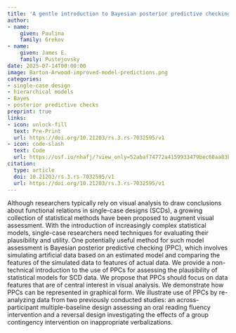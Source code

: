 ```yaml
---
title: 'A gentle introduction to Bayesian posterior predictive checking for single-case researchers'
author:
- name:
    given: Paulina
    family: Grekov
- name:
    given: James E.
    family: Pustejovsky
date: 2025-07-14T00:00:00
image: Barton-Arwood-improved-model-predictions.png
categories:
- single-case design
- hierarchical models
- Bayes
- posterior predictive checks
preprint: true
links:
- icon: unlock-fill
  text: Pre-Print
  url: https://doi.org/10.21203/rs.3.rs-7032595/v1
- icon: code-slash
  text: Code
  url: https://osf.io/nhafj/?view_only=52abaf74772a4159933479bec60aa83b
citation: 
  type: article
  doi: 10.21203/rs.3.rs-7032595/v1
  url: https://doi.org/10.21203/rs.3.rs-7032595/v1
---
```


Although researchers typically rely on visual analysis to draw conclusions about functional relations in single-case designs (SCDs), a growing collection of statistical methods have been proposed to augment visual assessment. With the introduction of increasingly complex statistical models, single-case researchers need techniques for evaluating their plausibility and utility. One potentially useful method for such model assessment is Bayesian posterior predictive checking (PPC), which involves simulating artificial data based on an estimated model and comparing the features of the simulated data to features of actual data. We provide a non-technical introduction to the use of PPCs for assessing the plausibility of statistical models for SCD data. We propose that PPCs should focus on data features that are of central interest in visual analysis. We demonstrate how PPCs can be represented in graphical form.  We illustrate use of PPCs by re-analyzing data from two previously conducted studies: an across-participant multiple-baseline design assessing an oral reading fluency intervention and a reversal design investigating the effects of a group contingency intervention on inappropriate verbalizations.
